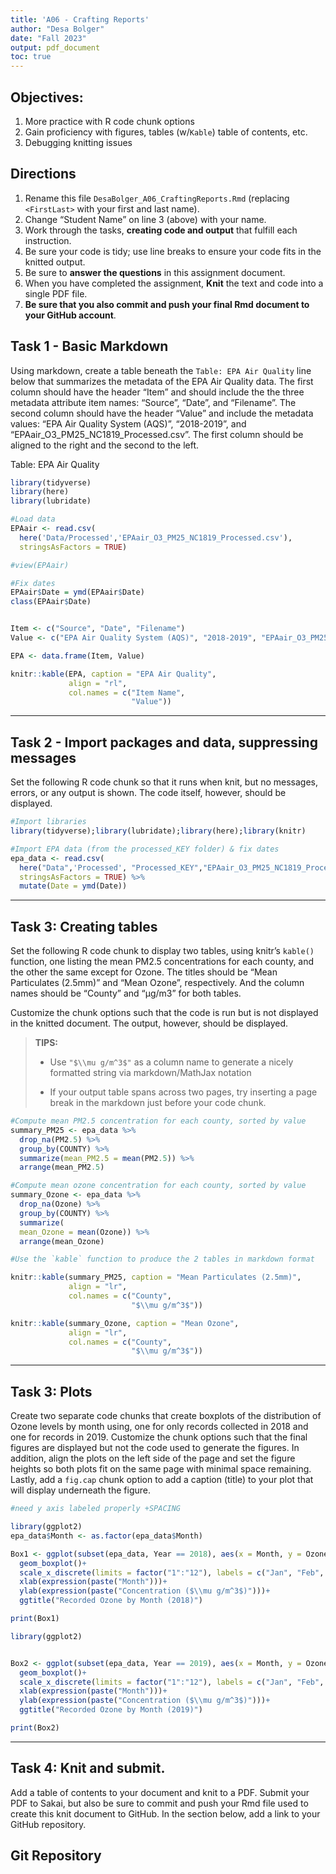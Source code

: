 ```yaml
---
title: 'A06 - Crafting Reports'
author: "Desa Bolger" 
date: "Fall 2023"
output: pdf_document
toc: true
---
```


## Objectives:

1.  More practice with R code chunk options
2.  Gain proficiency with figures, tables (w/`Kable`) table of contents, etc.
3.  Debugging knitting issues

## Directions

1.  Rename this file `DesaBolger_A06_CraftingReports.Rmd` (replacing `<FirstLast>` with your first and last name).
2.  Change "Student Name" on line 3 (above) with your name.
3.  Work through the tasks, **creating code and output** that fulfill each instruction.
4.  Be sure your code is tidy; use line breaks to ensure your code fits in the knitted output.
5.  Be sure to **answer the questions** in this assignment document.
6.  When you have completed the assignment, **Knit** the text and code into a single PDF file.
7.  **Be sure that you also commit and push your final Rmd document to your GitHub account**.

## Task 1 - Basic Markdown

Using markdown, create a table beneath the `Table: EPA Air Quality` line below that summarizes the metadata of the EPA Air Quality data. The first column should have the header "Item" and should include the the three metadata attribute item names: "Source", "Date", and "Filename". The second column should have the header "Value" and include the metadata values: "EPA Air Quality System (AQS)", "2018-2019", and "EPAair_O3_PM25_NC1819_Processed.csv". The first column should be aligned to the right and the second to the left.

Table: EPA Air Quality

```r
library(tidyverse)
library(here)
library(lubridate)

#Load data
EPAair <- read.csv(
  here('Data/Processed','EPAair_O3_PM25_NC1819_Processed.csv'),
  stringsAsFactors = TRUE)

#view(EPAair)

#Fix dates
EPAair$Date = ymd(EPAair$Date)
class(EPAair$Date)


Item <- c("Source", "Date", "Filename")
Value <- c("EPA Air Quality System (AQS)", "2018-2019", "EPAair_O3_PM25_NC1819_Processed.csv")

EPA <- data.frame(Item, Value)

knitr::kable(EPA, caption = "EPA Air Quality", 
             align = "rl",
             col.names = c("Item Name",
                           "Value"))

```

------------------------------------------------------------------------

## Task 2 - Import packages and data, suppressing messages

Set the following R code chunk so that it runs when knit, but no messages, errors, or any output is shown. The code itself, however, should be displayed.

```r
#Import libraries
library(tidyverse);library(lubridate);library(here);library(knitr)

#Import EPA data (from the processed_KEY folder) & fix dates
epa_data <- read.csv(
  here("Data",'Processed', "Processed_KEY","EPAair_O3_PM25_NC1819_Processed.csv"), #changed a little
  stringsAsFactors = TRUE) %>% 
  mutate(Date = ymd(Date))
```

------------------------------------------------------------------------

## Task 3: Creating tables

Set the following R code chunk to display two tables, using knitr's `kable()` function, one listing the mean PM2.5 concentrations for each county, and the other the same except for Ozone. The titles should be "Mean Particulates (2.5mm)" and "Mean Ozone", respectively. And the column names should be "County" and "µg/m3" for both tables.

Customize the chunk options such that the code is run but is not displayed in the knitted document. The output, however, should be displayed.

> **TIPS:**
>
> -   Use `"$\\mu g/m^3$"` as a column name to generate a nicely formatted string via markdown/MathJax notation
>
> -   If your output table spans across two pages, try inserting a page break in the markdown just before your code chunk.

\newpage

```r
#Compute mean PM2.5 concentration for each county, sorted by value
summary_PM25 <- epa_data %>% 
  drop_na(PM2.5) %>% 
  group_by(COUNTY) %>% 
  summarize(mean_PM2.5 = mean(PM2.5)) %>% 
  arrange(mean_PM2.5)

#Compute mean ozone concentration for each county, sorted by value
summary_Ozone <- epa_data %>% 
  drop_na(Ozone) %>% 
  group_by(COUNTY) %>% 
  summarize(
  mean_Ozone = mean(Ozone)) %>% 
  arrange(mean_Ozone)

#Use the `kable` function to produce the 2 tables in markdown format

knitr::kable(summary_PM25, caption = "Mean Particulates (2.5mm)", 
             align = "lr",
             col.names = c("County",
                           "$\\mu g/m^3$"))

knitr::kable(summary_Ozone, caption = "Mean Ozone", 
             align = "lr",
             col.names = c("County",
                           "$\\mu g/m^3$"))


```

------------------------------------------------------------------------

## Task 3: Plots

Create two separate code chunks that create boxplots of the distribution of Ozone levels by month using, one for only records collected in 2018 and one for records in 2019. Customize the chunk options such that the final figures are displayed but not the code used to generate the figures. In addition, align the plots on the left side of the page and set the figure heights so both plots fit on the same page with minimal space remaining. Lastly, add a `fig.cap` chunk option to add a caption (title) to your plot that will display underneath the figure.

```r
#need y axis labeled properly +SPACING 

library(ggplot2)
epa_data$Month <- as.factor(epa_data$Month) 

Box1 <- ggplot(subset(epa_data, Year == 2018), aes(x = Month, y = Ozone)) +
  geom_boxplot()+
  scale_x_discrete(limits = factor("1":"12"), labels = c("Jan", "Feb", "March", "April", "May", "June", "July", "Aug", "Sept", "Oct", "Nov", "Dec"))+ 
  xlab(expression(paste("Month")))+
  ylab(expression(paste("Concentration ($\\mu g/m^3$)")))+
  ggtitle("Recorded Ozone by Month (2018)")

print(Box1)

```

```r
library(ggplot2)


Box2 <- ggplot(subset(epa_data, Year == 2019), aes(x = Month, y = Ozone)) +
  geom_boxplot()+
  scale_x_discrete(limits = factor("1":"12"), labels = c("Jan", "Feb", "March", "April", "May", "June", "July", "Aug", "Sept", "Oct", "Nov", "Dec"))+ 
  xlab(expression(paste("Month")))+
  ylab(expression(paste("Concentration ($\\mu g/m^3$)")))+
  ggtitle("Recorded Ozone by Month (2019)")

print(Box2)

```

------------------------------------------------------------------------

\newpage

## Task 4: Knit and submit.

Add a table of contents to your document and knit to a PDF. Submit your PDF to Sakai, but also be sure to commit and push your Rmd file used to create this knit document to GitHub. In the section below, add a link to your GitHub repository.

## Git Repository
